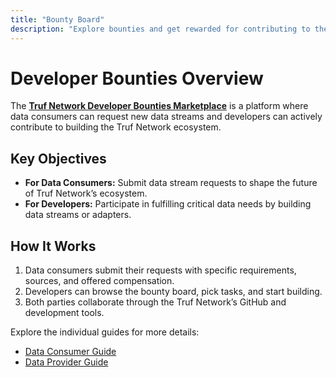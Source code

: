 ---
title: "Bounty Board"
description: "Explore bounties and get rewarded for contributing to the Truf Network development."
---

# Developer Bounties Overview

The [**Truf Network Developer Bounties Marketplace**](https://github.com/orgs/trufnetwork/projects/2) is a platform where data consumers can request new data streams and developers can actively contribute to building the Truf Network ecosystem.

## Key Objectives

- **For Data Consumers:** Submit data stream requests to shape the future of Truf Network’s ecosystem.
- **For Developers:** Participate in fulfilling critical data needs by building data streams or adapters.

## How It Works

1. Data consumers submit their requests with specific requirements, sources, and offered compensation.
2. Developers can browse the bounty board, pick tasks, and start building.
3. Both parties collaborate through the Truf Network’s GitHub and development tools.

Explore the individual guides for more details:
- [Data Consumer Guide](./data-consumer-guide)
- [Data Provider Guide](./data-provider-guide)

